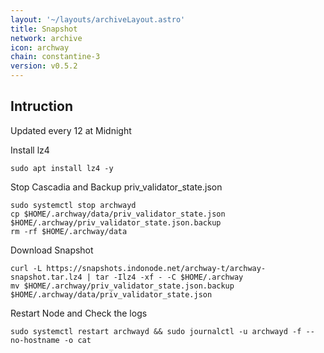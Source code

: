 ```yaml
---
layout: '~/layouts/archiveLayout.astro'
title: Snapshot
network: archive
icon: archway
chain: constantine-3
version: v0.5.2
---
```

## Intruction
Updated every 12 at Midnight

 Install lz4
```
sudo apt install lz4 -y
```

 Stop Cascadia and Backup priv_validator_state.json
```
sudo systemctl stop archwayd
cp $HOME/.archway/data/priv_validator_state.json $HOME/.archway/priv_validator_state.json.backup
rm -rf $HOME/.archway/data
```

 Download Snapshot
```
curl -L https://snapshots.indonode.net/archway-t/archway-snapshot.tar.lz4 | tar -Ilz4 -xf - -C $HOME/.archway
mv $HOME/.archway/priv_validator_state.json.backup $HOME/.archway/data/priv_validator_state.json
```

 Restart Node and Check the logs

```
sudo systemctl restart archwayd && sudo journalctl -u archwayd -f --no-hostname -o cat
```